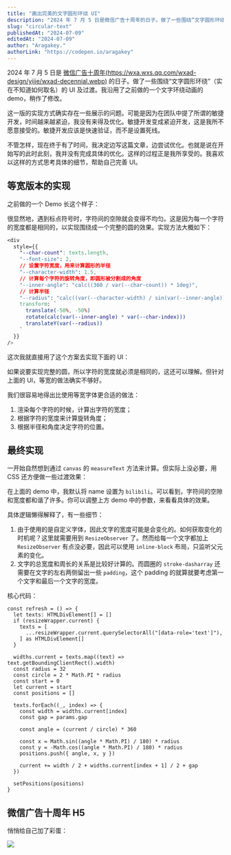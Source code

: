 ```yaml
---
title: "画出完美的文字圆形环绕 UI"
description: "2024 年 7 月 5 日是微信广告十周年的日子。做了一些围绕“文字圆形环绕”（实在不知道如何取名）的 UI 及过渡。当时做得不够好，我在这里完善一下。"
slug: "circular-text"
publishedAt: "2024-07-09"
editedAt: "2024-07-09"
author: "Aragakey."
authorLink: "https://codepen.io/aragakey"
---
```



2024 年 7 月 5 日是 [微信广告十周年(https://wxa.wxs.qq.com/wxad-design/yijie/wxad-decennial.webp)](https://mp.weixin.qq.com/promotion/res/htmledition/wxad-decennial-monitor/index.html) 的日子。做了一些围绕“文字圆形环绕”（实在不知道如何取名）的 UI 及过渡。我沿用了之前做的一个文字环绕动画的 demo，稍作了修改。

这一版的实现方式确实存在一些展示的问题。可能是因为在团队中提了所谓的敏捷开发，时间越来越紧迫，我没有来得及优化。敏捷开发变成紧迫开发，这是我所不愿意接受的。敏捷开发应该是快速验证，而不是设置死线。

不管怎样，现在终于有了时间，我决定边写这篇文章，边尝试优化。也就是说在开始写的此时此刻，我并没有完成具体的优化。这样的过程正是我所享受的。我喜欢以这样的方式思考具体的细节，帮助自己完善 UI。

## 等宽版本的实现

之前做的一个 Demo 长这个样子：

<CircularTextDemo />

很显然地，遇到标点符号时，字符间的空隙就会变得不均匀。这是因为每一个字符的宽度都是相同的，以实现围绕成一个完整的圆的效果。实现方法大概如下：

```css
<div
  style={{
    "--char-count": texts.length,
    "--font-size": 2,
    // 设置字符宽度，用来计算圆形的半径
    "--character-width": 1.5,
    // 计算每个字符的旋转角度，即圆形被分割成的角度
    "--inner-angle": "calc((360 / var(--char-count)) * 1deg)",
    // 计算半径
    "--radius": "calc((var(--character-width) / sin(var(--inner-angle))) * -1ch",
    transform: `
      translate(-50%, -50%)
      rotate(calc(var(--inner-angle) * var(--char-index)))
      translateY(var(--radius))
    `
  }}
/>
```

这次我就直接用了这个方案去实现下面的 UI：

<CircularTen />

如果说要实现完整的圆，所以字符的宽度就必须是相同的，这还可以理解。但针对上面的 UI，等宽的做法确实不够好。

我们很容易地得出比使用等宽字体更合适的做法：

1. 渲染每个字符的时候，计算出字符的宽度；
2. 根据字符的宽度来计算旋转角度；
3. 根据半径和角度决定字符的位置。

## 最终实现

一开始自然想到通过 `canvas` 的 `measureText` 方法来计算。但实际上没必要，用 CSS 还方便做一些过渡效果：

<CircularPerfect />

在上面的 demo 中，我默认将 name 设置为 `bilibili`。可以看到，字符间的空隙和宽度都和谐了许多。你可以调整上方 demo 中的参数，来看看具体的效果。

具体逻辑懒得解释了，有一些细节：

1. 由于使用的是自定义字体，因此文字的宽度可能是会变化的。如何获取变化的时机呢？这里就需要用到 `ResizeObserver` 了。然而给每一个文字都加上 `ResizeObserver` 有点没必要，因此可以使用 `inline-block` 布局，只监听父元素的变化。
2. 文字的总宽度和周长的关系是比较好计算的。而圆圈的 `stroke-dasharray` 还需要在文字的左右两侧留出一些 `padding`，这个 padding 的就算就要考虑第一个文字和最后一个文字的宽度。

核心代码：

```tsx
const refresh = () => {
  let texts: HTMLDivElement[] = []
  if (resizeWrapper.current) {
    texts = [
      ...resizeWrapper.current.querySelectorAll("[data-role='text']"),
    ] as HTMLDivElement[]
  }

  widths.current = texts.map((text) => text.getBoundingClientRect().width)
  const radius = 32
  const circle = 2 * Math.PI * radius
  const start = 0
  let current = start
  const positions = []

  texts.forEach((_, index) => {
    const width = widths.current[index]
    const gap = params.gap

    const angle = (current / circle) * 360

    const x = Math.sin((angle * Math.PI) / 180) * radius
    const y = -Math.cos((angle * Math.PI) / 180) * radius
    positions.push({ angle, x, y })

    current += width / 2 + widths.current[index + 1] / 2 + gap
  })

  setPositions(positions)
}
```

## 微信广告十周年 H5

悄悄给自己加了彩蛋：

<img
  className="block m-auto my-4 max-w-[300px] mix-blend-darken"
  src="https://wxa.wxs.qq.com/wxad-design/yijie/RPReplay_Final1720169928.gif"
  loading="lazy"
/>
